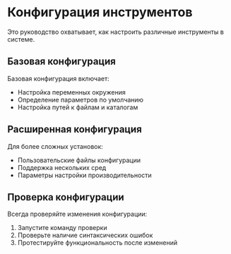 # Конфигурация инструментов

Это руководство охватывает, как настроить различные инструменты в системе.

## Базовая конфигурация

Базовая конфигурация включает:
- Настройка переменных окружения
- Определение параметров по умолчанию
- Настройка путей к файлам и каталогам

## Расширенная конфигурация

Для более сложных установок:
- Пользовательские файлы конфигурации
- Поддержка нескольких сред
- Параметры настройки производительности

## Проверка конфигурации

Всегда проверяйте изменения конфигурации:
1. Запустите команду проверки
2. Проверьте наличие синтаксических ошибок
3. Протестируйте функциональность после изменений
